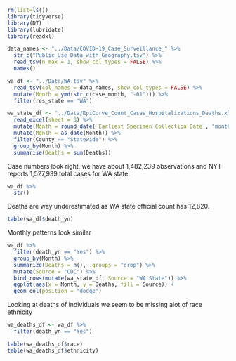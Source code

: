
```r
rm(list=ls())
library(tidyverse)
library(DT)
library(lubridate)
library(readxl)

data_names <- "../Data/COVID-19_Case_Surveillance_" %>%
  str_c("Public_Use_Data_with_Geography.tsv") %>%
  read_tsv(n_max = 1, show_col_types = FALSE) %>%
  names()

wa_df <- "../Data/WA.tsv" %>%
  read_tsv(col_names = data_names, show_col_types = FALSE) %>%
  mutate(Month = ymd(str_c(case_month, "-01"))) %>%
  filter(res_state == "WA")

wa_state_df <- "../Data/EpiCurve_Count_Cases_Hospitalizations_Deaths.xlsx" %>%
  read_excel(sheet = 3) %>%
  mutate(Month = round_date(`Earliest Specimen Collection Date`, "month")) %>%
  mutate(Month = as_date(Month)) %>%
  filter(County == "Statewide") %>%
  group_by(Month) %>%
  summarise(Deaths = sum(Deaths))

```

Case numbers look right, we have about 1,482,239 observations and NYT reports 1,527,939 total cases for WA state.

```r
wa_df %>%
  str()
```

Deaths are way underestimated as WA state official count has 12,820.

```r
table(wa_df$death_yn)
```

Monthly patterns look similar

```r
wa_df %>%
  filter(death_yn == "Yes") %>%
  group_by(Month) %>%
  summarize(Deaths = n(), .groups = "drop") %>%
  mutate(Source = "CDC") %>%
  bind_rows(mutate(wa_state_df, Source = "WA State")) %>%
  ggplot(aes(x = Month, y = Deaths, fill = Source)) +
  geom_col(position = "dodge")
```

Looking at deaths of individuals we seem to be missing alot of race ethnicity

```r
wa_deaths_df <- wa_df %>%
  filter(death_yn == "Yes") 

table(wa_deaths_df$race)
table(wa_deaths_df$ethnicity)
```